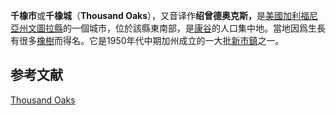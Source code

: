 {{Infobox settlement
<!-- See the table at Template:Infobox settlement for all fields and descriptions of their usage. -->
<!-- Basic info  ---------------->
|name=千橡市
|official_name=City of Thousand Oaks
|settlement_type=[[普通法城市|普通法城市]]<ref name=govt>{{Cite web|url=http://www.toaks.org/government/default.asp|title=City Government|publisher=Thousand Oaks|accessdate=March 20, 2015|deadurl=yes|archiveurl=https://web.archive.org/web/20150317123410/http://www.toaks.org/government/default.asp|archivedate=2015年3月17日}}</ref>
|other_name=
|native_name=<!-- for cities whose native name is not in English -->
<!-- Images and maps ------>
|image_skyline=Conejo Grade in Thousand Oaks.jpg
|image_caption=
|image_flag=
|flag_size=
|image_seal=Seal of Thousand Oaks, California.png
|nickname=
|motto=
|image_map=Ventura County California Incorporated and Unincorporated areas Thousand Oaks Highlighted.svg
|map_caption=在州内的位置
| pushpin_map = USA
| pushpin_map_caption =在國内的位置
<!-- Location ------------->
|latd=34|latm=11|lats=22|latNS=N
|longd=118|longm=52|longs=30|longEW=W
|coordinates_display=inline,title
|coordinates_type=region:US_type:city
|subdivision_type=國家
|subdivision_name={{USA}}
|subdivision_type1=[[美國各州|州]]
|subdivision_name1={{flag|California}}
|subdivision_type2=[[加利福尼亞州行政區劃|縣]]
|subdivision_name2=[[文圖拉縣_(加利福尼亞州)|文圖拉縣]]
<!-- History -------------->
|established_title2=正式地位
|established_date2=1964年10月7日<ref>{{Cite web
 |url         = http://www.calafco.org/docs/Cities_by_incorp_date.doc
 |title       = California Cities by Incorporation Date
 |format      = Word
 |publisher   = California Association of [[Local_Agency_Formation_Commission|Local Agency Formation Commission]]s
 |accessdate  = August 25, 2014
 |deadurl     = yes
 |archiveurl  = https://web.archive.org/web/20131017052413/http://www.calafco.org/docs/Cities_by_incorp_date.doc
 |archivedate = 2013年10月17日
}}</ref>
<!-- Government ----------->
|government_type=[[議會-經理制政府|議會-經理制政府]]<ref name=govt/>
|leader_title1=[[市議會|市議會]]<ref>{{Cite web
 |url         = http://www.toaks.org/government/city_council/default.asp
 |title       = City Council
 |publisher   = Thousand Oaks
 |accessdate  = December 29, 2014
 |deadurl     = yes
 |archiveurl  = https://web.archive.org/web/20141223135715/http://www.toaks.org/government/city_council/default.asp
 |archivedate = 2014年12月23日
}}</ref>
|leader_name1=[[市長|市長]] Al Adam <br/> {{en-link|Pro tempore}} Joel Price <br/> Claudia Bill-de la Peña <br/> Andrew P. Fox
|leader_title2=州參議員
|leader_name2={{Representative|casd|27|fmt=sleader}}<ref name=swd>{{Cite web
 | url = http://statewidedatabase.org/gis/gis2011/index_2011.html
 | title = Statewide Database
 | publisher = UC Regents
 | accessdate = November 30, 2014
 | archive-url = https://web.archive.org/web/20150201113744/http://statewidedatabase.org/gis/gis2011/index_2011.html
 | archive-date = 2015-02-01
 | dead-url = yes
 }}</ref>
|leader_title3=CA Assembly
|leader_name3={{Representative|caad|44|fmt=sleader}}<ref name=swd/>
|leader_title4=U. S. Rep.
|leader_name4={{Representative|cacd|26|fmt=usleader}}<ref>{{Cite GovTrack|CA|26|accessdate=October 5, 2014}}</ref>
<!-- Area ----------------->
|unit_pref=US
|area_footnotes=<ref>{{Cite US Gazetteer|2010|places|CA}}</ref>
|area_total_sq_mi=55.181
|area_total_km2=142.918
|area_land_sq_mi=55.031
|area_land_km2=142.53
|area_water_sq_mi=0.150
|area_water_km2=0.387
|area_water_percent=0.27
|area_metro_sq_mi=
|area_metro_km2=
<!-- Elevation ------------>
|elevation_footnotes=<ref>{{Cite GNIS|1661567|Thousand Oaks|accessdate=January 31, 2015}}</ref>
|elevation_ft=886
|elevation_m=270
<!-- Population ----------->
|population_as_of=[[2010年美國人口普查|2010年]]
|population_footnotes=<ref name=quif>{{Cite web|url=http://quickfacts.census.gov/qfd/states/06/0678582.html|title=Thousand Oaks (city) QuickFacts|publisher=[[United_States_Census_Bureau|United States Census Bureau]]|accessdate=February 9, 2015|archive-url=https://web.archive.org/web/20120920194141/http://quickfacts.census.gov/qfd/states/06/0678582.html|archive-date=2012-09-20|dead-url=yes}}</ref>
|population_total=126683
|pop_est_as_of=2013
|pop_est_footnotes=<ref name=quif/>
|population_est=128731
|population_rank=縣内第二，州内第43
|population_density_sq_mi=auto
|population_metro=
|population_density_metro_sq_mi=
|population_density_metro_km2=
<!-- Time zones ----------->
|timezone=[[太平洋時間|太平洋時間]]
|utc_offset=−8
|timezone_DST=PDT
|utc_offset_DST=−7
<!-- Codes ---------------->
|postal_code_type=[[郵編|郵編]]
|postal_code=91359, 91320, 91360, 91361, 91362
|area_code=[[區號805|805]]
|blank_name=[[Federal_Information_Processing_Standard|FIPS編碼]]
|blank_info={{FIPS|06|78582}}
|blank1_name=[[地名信息系統|GNIS]]特徵ID
|blank1_info={{GNIS 4|1661567}}, {{GNIS 4|2412065}}
|website={{URL|www.toaks.org}}
}}
'''千橡市'''或'''千橡城'''（'''Thousand Oaks'''），又音译作'''绍曾德奥克斯，'''是[[美國|美國]][[加利福尼亞州|加利福尼亞州]][[文圖拉縣_(加利福尼亞州)|文圖拉縣]]的一個城市，位於該縣東南部，是[[康谷|康谷]]的人口集中地。當地因爲生長有很多[[橡樹|橡樹]]而得名。它是1950年代中期加州成立的一大批[[新市鎮|新市鎮]]之一。

==参考文献==
{{reflist}}
{{California}}

{{文圖拉縣_(加利福尼亞州)}}
[[Category:文圖拉縣城市|Thousand Oaks]]
